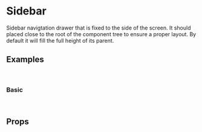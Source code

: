 <!--- Touchable.stories.mdx -->



<Meta title="Components/Sidebar" component={Sidebar}/>

# Sidebar
Sidebar navigtation drawer that is fixed to the side of the screen. It should placed close to the root of the component tree to ensure a proper layout. By default it will fill the full height of its parent.

## Examples

<br/>

### Basic
<Preview>
  <Story name="Basic">
    <Basic />
  </Story>
</Preview>

<br/>

## Props

<Props of={Sidebar} />

